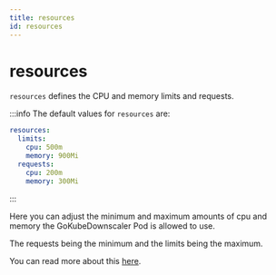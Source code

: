 ```yaml
---
title: resources
id: resources
---
```


# resources

`resources` defines the CPU and memory limits and requests.

:::info
The default values for `resources` are:

```yaml
resources:
  limits:
    cpu: 500m
    memory: 900Mi
  requests:
    cpu: 200m
    memory: 300Mi
```

:::

Here you can adjust the minimum and maximum amounts of cpu and memory the GoKubeDownscaler Pod is allowed to use.

The requests being the minimum and the limits being the maximum.

You can read more about this [here](https://kubernetes.io/docs/concepts/configuration/manage-resources-containers/).
